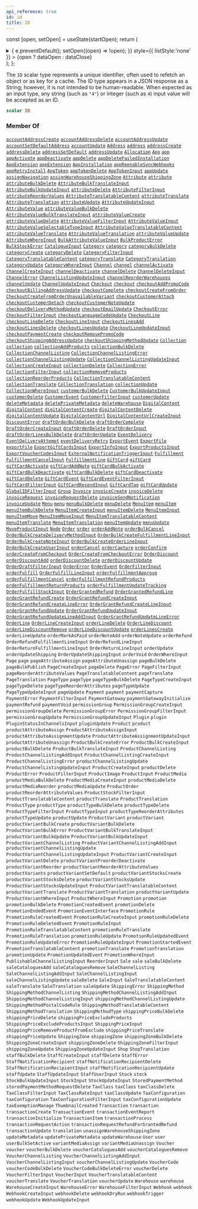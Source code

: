 ```yaml
---
api_reference: true
id: id
title: ID
---
```






const [open, setOpen] = useState(startOpen);
return (
<details {...(open ? { open: true } : {})} className="details" style={{ border:'none', boxShadow:'none', background:'var(--ifm-background-color)' }}>
<summary
onClick={(e) => {
e.preventDefault();
setOpen((open) => !open);
}}
style={{ listStyle:'none' }} >
{open ? dataOpen : dataClose}
</summary>
{open && children}
</details>
);
};

The `ID` scalar type represents a unique identifier, often used to refetch an object or as key for a cache. The ID type appears in a JSON response as a String; however, it is not intended to be human-readable. When expected as an input type, any string (such as `"4"`) or integer (such as `4`) input value will be accepted as an ID.

```graphql
scalar ID
```

### Member Of

[`accountAddressCreate`](../../../api-reference/users/mutations/account-address-create.mdx) <Badge class="badge badge--secondary" text="mutation"/><Bullet />[`accountAddressDelete`](../../../api-reference/users/mutations/account-address-delete.mdx) <Badge class="badge badge--secondary" text="mutation"/><Bullet />[`accountAddressUpdate`](../../../api-reference/users/mutations/account-address-update.mdx) <Badge class="badge badge--secondary" text="mutation"/><Bullet />[`accountSetDefaultAddress`](../../../api-reference/users/mutations/account-set-default-address.mdx) <Badge class="badge badge--secondary" text="mutation"/><Bullet />[`accountUpdate`](../../../api-reference/users/mutations/account-update.mdx) <Badge class="badge badge--secondary" text="mutation"/><Bullet />[`Address`](../../../api-reference/users/objects/address.mdx) <Badge class="badge badge--secondary" text="object"/><Bullet />[`address`](../../../api-reference/users/queries/address.mdx) <Badge class="badge badge--secondary" text="query"/><Bullet />[`addressCreate`](../../../api-reference/users/mutations/address-create.mdx) <Badge class="badge badge--secondary" text="mutation"/><Bullet />[`addressDelete`](../../../api-reference/users/mutations/address-delete.mdx) <Badge class="badge badge--secondary" text="mutation"/><Bullet />[`addressSetDefault`](../../../api-reference/users/mutations/address-set-default.mdx) <Badge class="badge badge--secondary" text="mutation"/><Bullet />[`addressUpdate`](../../../api-reference/users/mutations/address-update.mdx) <Badge class="badge badge--secondary" text="mutation"/><Bullet />[`Allocation`](../../../api-reference/products/objects/allocation.mdx) <Badge class="badge badge--secondary" text="object"/><Bullet />[`App`](../../../api-reference/apps/objects/app.mdx) <Badge class="badge badge--secondary" text="object"/><Bullet />[`app`](../../../api-reference/apps/queries/app.mdx) <Badge class="badge badge--secondary" text="query"/><Bullet />[`appActivate`](../../../api-reference/apps/mutations/app-activate.mdx) <Badge class="badge badge--secondary" text="mutation"/><Bullet />[`appDeactivate`](../../../api-reference/apps/mutations/app-deactivate.mdx) <Badge class="badge badge--secondary" text="mutation"/><Bullet />[`appDelete`](../../../api-reference/apps/mutations/app-delete.mdx) <Badge class="badge badge--secondary" text="mutation"/><Bullet />[`appDeleteFailedInstallation`](../../../api-reference/apps/mutations/app-delete-failed-installation.mdx) <Badge class="badge badge--secondary" text="mutation"/><Bullet />[`AppExtension`](../../../api-reference/apps/objects/app-extension.mdx) <Badge class="badge badge--secondary" text="object"/><Bullet />[`appExtension`](../../../api-reference/apps/queries/app-extension.mdx) <Badge class="badge badge--secondary" text="query"/><Bullet />[`AppInstallation`](../../../api-reference/apps/objects/app-installation.mdx) <Badge class="badge badge--secondary" text="object"/><Bullet />[`appReenableSyncWebhooks`](../../../api-reference/apps/mutations/app-reenable-sync-webhooks.mdx) <Badge class="badge badge--secondary" text="mutation"/><Bullet />[`appRetryInstall`](../../../api-reference/apps/mutations/app-retry-install.mdx) <Badge class="badge badge--secondary" text="mutation"/><Bullet />[`AppToken`](../../../api-reference/apps/objects/app-token.mdx) <Badge class="badge badge--secondary" text="object"/><Bullet />[`appTokenDelete`](../../../api-reference/apps/mutations/app-token-delete.mdx) <Badge class="badge badge--secondary" text="mutation"/><Bullet />[`AppTokenInput`](../../../api-reference/apps/inputs/app-token-input.mdx) <Badge class="badge badge--secondary" text="input"/><Bullet />[`appUpdate`](../../../api-reference/apps/mutations/app-update.mdx) <Badge class="badge badge--secondary" text="mutation"/><Bullet />[`assignNavigation`](../../../api-reference/menu/mutations/assign-navigation.mdx) <Badge class="badge badge--secondary" text="mutation"/><Bullet />[`assignWarehouseShippingZone`](../../../api-reference/products/mutations/assign-warehouse-shipping-zone.mdx) <Badge class="badge badge--secondary" text="mutation"/><Bullet />[`Attribute`](../../../api-reference/attributes/objects/attribute.mdx) <Badge class="badge badge--secondary" text="object"/><Bullet />[`attribute`](../../../api-reference/attributes/queries/attribute.mdx) <Badge class="badge badge--secondary" text="query"/><Bullet />[`attributeBulkDelete`](../../../api-reference/attributes/mutations/attribute-bulk-delete.mdx) <Badge class="badge badge--secondary" text="mutation"/><Bullet />[`AttributeBulkTranslateInput`](../../../api-reference/attributes/inputs/attribute-bulk-translate-input.mdx) <Badge class="badge badge--secondary" text="input"/><Bullet />[`AttributeBulkUpdateInput`](../../../api-reference/attributes/inputs/attribute-bulk-update-input.mdx) <Badge class="badge badge--secondary" text="input"/><Bullet />[`attributeDelete`](../../../api-reference/attributes/mutations/attribute-delete.mdx) <Badge class="badge badge--secondary" text="mutation"/><Bullet />[`AttributeFilterInput`](../../../api-reference/attributes/inputs/attribute-filter-input.mdx) <Badge class="badge badge--secondary" text="input"/><Bullet />[`attributeReorderValues`](../../../api-reference/attributes/mutations/attribute-reorder-values.mdx) <Badge class="badge badge--secondary" text="mutation"/><Bullet />[`AttributeTranslatableContent`](../../../api-reference/attributes/objects/attribute-translatable-content.mdx) <Badge class="badge badge--secondary" text="object"/><Bullet />[`attributeTranslate`](../../../api-reference/attributes/mutations/attribute-translate.mdx) <Badge class="badge badge--secondary" text="mutation"/><Bullet />[`AttributeTranslation`](../../../api-reference/attributes/objects/attribute-translation.mdx) <Badge class="badge badge--secondary" text="object"/><Bullet />[`attributeUpdate`](../../../api-reference/attributes/mutations/attribute-update.mdx) <Badge class="badge badge--secondary" text="mutation"/><Bullet />[`AttributeUpdateInput`](../../../api-reference/attributes/inputs/attribute-update-input.mdx) <Badge class="badge badge--secondary" text="input"/><Bullet />[`AttributeValue`](../../../api-reference/attributes/objects/attribute-value.mdx) <Badge class="badge badge--secondary" text="object"/><Bullet />[`attributeValueBulkDelete`](../../../api-reference/attributes/mutations/attribute-value-bulk-delete.mdx) <Badge class="badge badge--secondary" text="mutation"/><Bullet />[`AttributeValueBulkTranslateInput`](../../../api-reference/attributes/inputs/attribute-value-bulk-translate-input.mdx) <Badge class="badge badge--secondary" text="input"/><Bullet />[`attributeValueCreate`](../../../api-reference/attributes/mutations/attribute-value-create.mdx) <Badge class="badge badge--secondary" text="mutation"/><Bullet />[`attributeValueDelete`](../../../api-reference/attributes/mutations/attribute-value-delete.mdx) <Badge class="badge badge--secondary" text="mutation"/><Bullet />[`AttributeValueFilterInput`](../../../api-reference/attributes/inputs/attribute-value-filter-input.mdx) <Badge class="badge badge--secondary" text="input"/><Bullet />[`AttributeValueInput`](../../../api-reference/attributes/inputs/attribute-value-input.mdx) <Badge class="badge badge--secondary" text="input"/><Bullet />[`AttributeValueSelectableTypeInput`](../../../api-reference/attributes/inputs/attribute-value-selectable-type-input.mdx) <Badge class="badge badge--secondary" text="input"/><Bullet />[`AttributeValueTranslatableContent`](../../../api-reference/attributes/objects/attribute-value-translatable-content.mdx) <Badge class="badge badge--secondary" text="object"/><Bullet />[`attributeValueTranslate`](../../../api-reference/attributes/mutations/attribute-value-translate.mdx) <Badge class="badge badge--secondary" text="mutation"/><Bullet />[`AttributeValueTranslation`](../../../api-reference/attributes/objects/attribute-value-translation.mdx) <Badge class="badge badge--secondary" text="object"/><Bullet />[`attributeValueUpdate`](../../../api-reference/attributes/mutations/attribute-value-update.mdx) <Badge class="badge badge--secondary" text="mutation"/><Bullet />[`AttributeWhereInput`](../../../api-reference/attributes/inputs/attribute-where-input.mdx) <Badge class="badge badge--secondary" text="input"/><Bullet />[`BulkAttributeValueInput`](../../../api-reference/products/inputs/bulk-attribute-value-input.mdx) <Badge class="badge badge--secondary" text="input"/><Bullet />[`BulkProductError`](../../../api-reference/products/objects/bulk-product-error.mdx) <Badge class="badge badge--secondary" text="object"/><Bullet />[`BulkStockError`](../../../api-reference/products/objects/bulk-stock-error.mdx) <Badge class="badge badge--secondary" text="object"/><Bullet />[`CatalogueInput`](../../../api-reference/discounts/inputs/catalogue-input.mdx) <Badge class="badge badge--secondary" text="input"/><Bullet />[`Category`](../../../api-reference/products/objects/category.mdx) <Badge class="badge badge--secondary" text="object"/><Bullet />[`category`](../../../api-reference/products/queries/category.mdx) <Badge class="badge badge--secondary" text="query"/><Bullet />[`categoryBulkDelete`](../../../api-reference/products/mutations/category-bulk-delete.mdx) <Badge class="badge badge--secondary" text="mutation"/><Bullet />[`categoryCreate`](../../../api-reference/products/mutations/category-create.mdx) <Badge class="badge badge--secondary" text="mutation"/><Bullet />[`categoryDelete`](../../../api-reference/products/mutations/category-delete.mdx) <Badge class="badge badge--secondary" text="mutation"/><Bullet />[`CategoryFilterInput`](../../../api-reference/products/inputs/category-filter-input.mdx) <Badge class="badge badge--secondary" text="input"/><Bullet />[`CategoryTranslatableContent`](../../../api-reference/products/objects/category-translatable-content.mdx) <Badge class="badge badge--secondary" text="object"/><Bullet />[`categoryTranslate`](../../../api-reference/products/mutations/category-translate.mdx) <Badge class="badge badge--secondary" text="mutation"/><Bullet />[`CategoryTranslation`](../../../api-reference/products/objects/category-translation.mdx) <Badge class="badge badge--secondary" text="object"/><Bullet />[`categoryUpdate`](../../../api-reference/products/mutations/category-update.mdx) <Badge class="badge badge--secondary" text="mutation"/><Bullet />[`CategoryWhereInput`](../../../api-reference/products/inputs/category-where-input.mdx) <Badge class="badge badge--secondary" text="input"/><Bullet />[`Channel`](../../../api-reference/channels/objects/channel.mdx) <Badge class="badge badge--secondary" text="object"/><Bullet />[`channel`](../../../api-reference/channels/queries/channel.mdx) <Badge class="badge badge--secondary" text="query"/><Bullet />[`channelActivate`](../../../api-reference/channels/mutations/channel-activate.mdx) <Badge class="badge badge--secondary" text="mutation"/><Bullet />[`ChannelCreateInput`](../../../api-reference/channels/inputs/channel-create-input.mdx) <Badge class="badge badge--secondary" text="input"/><Bullet />[`channelDeactivate`](../../../api-reference/channels/mutations/channel-deactivate.mdx) <Badge class="badge badge--secondary" text="mutation"/><Bullet />[`channelDelete`](../../../api-reference/channels/mutations/channel-delete.mdx) <Badge class="badge badge--secondary" text="mutation"/><Bullet />[`ChannelDeleteInput`](../../../api-reference/channels/inputs/channel-delete-input.mdx) <Badge class="badge badge--secondary" text="input"/><Bullet />[`ChannelError`](../../../api-reference/channels/objects/channel-error.mdx) <Badge class="badge badge--secondary" text="object"/><Bullet />[`ChannelListingUpdateInput`](../../../api-reference/products/inputs/channel-listing-update-input.mdx) <Badge class="badge badge--secondary" text="input"/><Bullet />[`channelReorderWarehouses`](../../../api-reference/channels/mutations/channel-reorder-warehouses.mdx) <Badge class="badge badge--secondary" text="mutation"/><Bullet />[`channelUpdate`](../../../api-reference/channels/mutations/channel-update.mdx) <Badge class="badge badge--secondary" text="mutation"/><Bullet />[`ChannelUpdateInput`](../../../api-reference/channels/inputs/channel-update-input.mdx) <Badge class="badge badge--secondary" text="input"/><Bullet />[`Checkout`](../../../api-reference/checkout/objects/checkout.mdx) <Badge class="badge badge--secondary" text="object"/><Bullet />[`checkout`](../../../api-reference/checkout/queries/checkout.mdx) <Badge class="badge badge--secondary" text="query"/><Bullet />[`checkoutAddPromoCode`](../../../api-reference/checkout/mutations/checkout-add-promo-code.mdx) <Badge class="badge badge--secondary" text="mutation"/><Bullet />[`checkoutBillingAddressUpdate`](../../../api-reference/checkout/mutations/checkout-billing-address-update.mdx) <Badge class="badge badge--secondary" text="mutation"/><Bullet />[`checkoutComplete`](../../../api-reference/checkout/mutations/checkout-complete.mdx) <Badge class="badge badge--secondary" text="mutation"/><Bullet />[`checkoutCreateFromOrder`](../../../api-reference/checkout/mutations/checkout-create-from-order.mdx) <Badge class="badge badge--secondary" text="mutation"/><Bullet />[`CheckoutCreateFromOrderUnavailableVariant`](../../../api-reference/checkout/objects/checkout-create-from-order-unavailable-variant.mdx) <Badge class="badge badge--secondary" text="object"/><Bullet />[`checkoutCustomerAttach`](../../../api-reference/checkout/mutations/checkout-customer-attach.mdx) <Badge class="badge badge--secondary" text="mutation"/><Bullet />[`checkoutCustomerDetach`](../../../api-reference/checkout/mutations/checkout-customer-detach.mdx) <Badge class="badge badge--secondary" text="mutation"/><Bullet />[`checkoutCustomerNoteUpdate`](../../../api-reference/checkout/mutations/checkout-customer-note-update.mdx) <Badge class="badge badge--secondary" text="mutation"/><Bullet />[`checkoutDeliveryMethodUpdate`](../../../api-reference/checkout/mutations/checkout-delivery-method-update.mdx) <Badge class="badge badge--secondary" text="mutation"/><Bullet />[`checkoutEmailUpdate`](../../../api-reference/checkout/mutations/checkout-email-update.mdx) <Badge class="badge badge--secondary" text="mutation"/><Bullet />[`CheckoutError`](../../../api-reference/checkout/objects/checkout-error.mdx) <Badge class="badge badge--secondary" text="object"/><Bullet />[`CheckoutFilterInput`](../../../api-reference/checkout/inputs/checkout-filter-input.mdx) <Badge class="badge badge--secondary" text="input"/><Bullet />[`checkoutLanguageCodeUpdate`](../../../api-reference/checkout/mutations/checkout-language-code-update.mdx) <Badge class="badge badge--secondary" text="mutation"/><Bullet />[`CheckoutLine`](../../../api-reference/checkout/objects/checkout-line.mdx) <Badge class="badge badge--secondary" text="object"/><Bullet />[`checkoutLineDelete`](../../../api-reference/checkout/mutations/checkout-line-delete.mdx) <Badge class="badge badge--secondary" text="mutation"/><Bullet />[`CheckoutLineInput`](../../../api-reference/checkout/inputs/checkout-line-input.mdx) <Badge class="badge badge--secondary" text="input"/><Bullet />[`checkoutLinesAdd`](../../../api-reference/checkout/mutations/checkout-lines-add.mdx) <Badge class="badge badge--secondary" text="mutation"/><Bullet />[`checkoutLinesDelete`](../../../api-reference/checkout/mutations/checkout-lines-delete.mdx) <Badge class="badge badge--secondary" text="mutation"/><Bullet />[`checkoutLinesUpdate`](../../../api-reference/checkout/mutations/checkout-lines-update.mdx) <Badge class="badge badge--secondary" text="mutation"/><Bullet />[`CheckoutLineUpdateInput`](../../../api-reference/checkout/inputs/checkout-line-update-input.mdx) <Badge class="badge badge--secondary" text="input"/><Bullet />[`checkoutPaymentCreate`](../../../api-reference/checkout/mutations/checkout-payment-create.mdx) <Badge class="badge badge--secondary" text="mutation"/><Bullet />[`checkoutRemovePromoCode`](../../../api-reference/checkout/mutations/checkout-remove-promo-code.mdx) <Badge class="badge badge--secondary" text="mutation"/><Bullet />[`checkoutShippingAddressUpdate`](../../../api-reference/checkout/mutations/checkout-shipping-address-update.mdx) <Badge class="badge badge--secondary" text="mutation"/><Bullet />[`checkoutShippingMethodUpdate`](../../../api-reference/checkout/mutations/checkout-shipping-method-update.mdx) <Badge class="badge badge--secondary" text="mutation"/><Bullet />[`Collection`](../../../api-reference/products/objects/collection.mdx) <Badge class="badge badge--secondary" text="object"/><Bullet />[`collection`](../../../api-reference/products/queries/collection.mdx) <Badge class="badge badge--secondary" text="query"/><Bullet />[`collectionAddProducts`](../../../api-reference/products/mutations/collection-add-products.mdx) <Badge class="badge badge--secondary" text="mutation"/><Bullet />[`collectionBulkDelete`](../../../api-reference/products/mutations/collection-bulk-delete.mdx) <Badge class="badge badge--secondary" text="mutation"/><Bullet />[`CollectionChannelListing`](../../../api-reference/products/objects/collection-channel-listing.mdx) <Badge class="badge badge--secondary" text="object"/><Bullet />[`CollectionChannelListingError`](../../../api-reference/products/objects/collection-channel-listing-error.mdx) <Badge class="badge badge--secondary" text="object"/><Bullet />[`collectionChannelListingUpdate`](../../../api-reference/products/mutations/collection-channel-listing-update.mdx) <Badge class="badge badge--secondary" text="mutation"/><Bullet />[`CollectionChannelListingUpdateInput`](../../../api-reference/products/inputs/collection-channel-listing-update-input.mdx) <Badge class="badge badge--secondary" text="input"/><Bullet />[`CollectionCreateInput`](../../../api-reference/products/inputs/collection-create-input.mdx) <Badge class="badge badge--secondary" text="input"/><Bullet />[`collectionDelete`](../../../api-reference/products/mutations/collection-delete.mdx) <Badge class="badge badge--secondary" text="mutation"/><Bullet />[`CollectionError`](../../../api-reference/products/objects/collection-error.mdx) <Badge class="badge badge--secondary" text="object"/><Bullet />[`CollectionFilterInput`](../../../api-reference/products/inputs/collection-filter-input.mdx) <Badge class="badge badge--secondary" text="input"/><Bullet />[`collectionRemoveProducts`](../../../api-reference/products/mutations/collection-remove-products.mdx) <Badge class="badge badge--secondary" text="mutation"/><Bullet />[`collectionReorderProducts`](../../../api-reference/products/mutations/collection-reorder-products.mdx) <Badge class="badge badge--secondary" text="mutation"/><Bullet />[`CollectionTranslatableContent`](../../../api-reference/products/objects/collection-translatable-content.mdx) <Badge class="badge badge--secondary" text="object"/><Bullet />[`collectionTranslate`](../../../api-reference/products/mutations/collection-translate.mdx) <Badge class="badge badge--secondary" text="mutation"/><Bullet />[`CollectionTranslation`](../../../api-reference/products/objects/collection-translation.mdx) <Badge class="badge badge--secondary" text="object"/><Bullet />[`collectionUpdate`](../../../api-reference/products/mutations/collection-update.mdx) <Badge class="badge badge--secondary" text="mutation"/><Bullet />[`CollectionWhereInput`](../../../api-reference/products/inputs/collection-where-input.mdx) <Badge class="badge badge--secondary" text="input"/><Bullet />[`customerBulkDelete`](../../../api-reference/users/mutations/customer-bulk-delete.mdx) <Badge class="badge badge--secondary" text="mutation"/><Bullet />[`CustomerBulkUpdateInput`](../../../api-reference/users/inputs/customer-bulk-update-input.mdx) <Badge class="badge badge--secondary" text="input"/><Bullet />[`customerDelete`](../../../api-reference/users/mutations/customer-delete.mdx) <Badge class="badge badge--secondary" text="mutation"/><Bullet />[`CustomerEvent`](../../../api-reference/users/objects/customer-event.mdx) <Badge class="badge badge--secondary" text="object"/><Bullet />[`CustomerFilterInput`](../../../api-reference/users/inputs/customer-filter-input.mdx) <Badge class="badge badge--secondary" text="input"/><Bullet />[`customerUpdate`](../../../api-reference/users/mutations/customer-update.mdx) <Badge class="badge badge--secondary" text="mutation"/><Bullet />[`deleteMetadata`](../../../api-reference/miscellaneous/mutations/delete-metadata.mdx) <Badge class="badge badge--secondary" text="mutation"/><Bullet />[`deletePrivateMetadata`](../../../api-reference/miscellaneous/mutations/delete-private-metadata.mdx) <Badge class="badge badge--secondary" text="mutation"/><Bullet />[`deleteWarehouse`](../../../api-reference/products/mutations/delete-warehouse.mdx) <Badge class="badge badge--secondary" text="mutation"/><Bullet />[`DigitalContent`](../../../api-reference/products/objects/digital-content.mdx) <Badge class="badge badge--secondary" text="object"/><Bullet />[`digitalContent`](../../../api-reference/products/queries/digital-content.mdx) <Badge class="badge badge--secondary" text="query"/><Bullet />[`digitalContentCreate`](../../../api-reference/products/mutations/digital-content-create.mdx) <Badge class="badge badge--secondary" text="mutation"/><Bullet />[`digitalContentDelete`](../../../api-reference/products/mutations/digital-content-delete.mdx) <Badge class="badge badge--secondary" text="mutation"/><Bullet />[`digitalContentUpdate`](../../../api-reference/products/mutations/digital-content-update.mdx) <Badge class="badge badge--secondary" text="mutation"/><Bullet />[`DigitalContentUrl`](../../../api-reference/products/objects/digital-content-url.mdx) <Badge class="badge badge--secondary" text="object"/><Bullet />[`DigitalContentUrlCreateInput`](../../../api-reference/products/inputs/digital-content-url-create-input.mdx) <Badge class="badge badge--secondary" text="input"/><Bullet />[`DiscountError`](../../../api-reference/discounts/objects/discount-error.mdx) <Badge class="badge badge--secondary" text="object"/><Bullet />[`draftOrderBulkDelete`](../../../api-reference/orders/mutations/draft-order-bulk-delete.mdx) <Badge class="badge badge--secondary" text="mutation"/><Bullet />[`draftOrderComplete`](../../../api-reference/orders/mutations/draft-order-complete.mdx) <Badge class="badge badge--secondary" text="mutation"/><Bullet />[`DraftOrderCreateInput`](../../../api-reference/orders/inputs/draft-order-create-input.mdx) <Badge class="badge badge--secondary" text="input"/><Bullet />[`draftOrderDelete`](../../../api-reference/orders/mutations/draft-order-delete.mdx) <Badge class="badge badge--secondary" text="mutation"/><Bullet />[`DraftOrderInput`](../../../api-reference/orders/inputs/draft-order-input.mdx) <Badge class="badge badge--secondary" text="input"/><Bullet />[`draftOrderLinesBulkDelete`](../../../api-reference/orders/mutations/draft-order-lines-bulk-delete.mdx) <Badge class="badge badge--secondary" text="mutation"/><Bullet />[`draftOrderUpdate`](../../../api-reference/orders/mutations/draft-order-update.mdx) <Badge class="badge badge--secondary" text="mutation"/><Bullet />[`EventDelivery`](../../../api-reference/miscellaneous/objects/event-delivery.mdx) <Badge class="badge badge--secondary" text="object"/><Bullet />[`EventDeliveryAttempt`](../../../api-reference/webhooks/objects/event-delivery-attempt.mdx) <Badge class="badge badge--secondary" text="object"/><Bullet />[`eventDeliveryRetry`](../../../api-reference/webhooks/mutations/event-delivery-retry.mdx) <Badge class="badge badge--secondary" text="mutation"/><Bullet />[`ExportEvent`](../../../api-reference/miscellaneous/objects/export-event.mdx) <Badge class="badge badge--secondary" text="object"/><Bullet />[`ExportFile`](../../../api-reference/miscellaneous/objects/export-file.mdx) <Badge class="badge badge--secondary" text="object"/><Bullet />[`exportFile`](../../../api-reference/miscellaneous/queries/export-file.mdx) <Badge class="badge badge--secondary" text="query"/><Bullet />[`ExportGiftCardsInput`](../../../api-reference/gift-cards/inputs/export-gift-cards-input.mdx) <Badge class="badge badge--secondary" text="input"/><Bullet />[`ExportInfoInput`](../../../api-reference/products/inputs/export-info-input.mdx) <Badge class="badge badge--secondary" text="input"/><Bullet />[`ExportProductsInput`](../../../api-reference/products/inputs/export-products-input.mdx) <Badge class="badge badge--secondary" text="input"/><Bullet />[`ExportVoucherCodesInput`](../../../api-reference/discounts/inputs/export-voucher-codes-input.mdx) <Badge class="badge badge--secondary" text="input"/><Bullet />[`ExternalNotificationTriggerInput`](../../../api-reference/miscellaneous/inputs/external-notification-trigger-input.mdx) <Badge class="badge badge--secondary" text="input"/><Bullet />[`Fulfillment`](../../../api-reference/orders/objects/fulfillment.mdx) <Badge class="badge badge--secondary" text="object"/><Bullet />[`FulfillmentCancelInput`](../../../api-reference/orders/inputs/fulfillment-cancel-input.mdx) <Badge class="badge badge--secondary" text="input"/><Bullet />[`FulfillmentLine`](../../../api-reference/orders/objects/fulfillment-line.mdx) <Badge class="badge badge--secondary" text="object"/><Bullet />[`GiftCard`](../../../api-reference/gift-cards/objects/gift-card.mdx) <Badge class="badge badge--secondary" text="object"/><Bullet />[`giftCard`](../../../api-reference/gift-cards/queries/gift-card.mdx) <Badge class="badge badge--secondary" text="query"/><Bullet />[`giftCardActivate`](../../../api-reference/gift-cards/mutations/gift-card-activate.mdx) <Badge class="badge badge--secondary" text="mutation"/><Bullet />[`giftCardAddNote`](../../../api-reference/gift-cards/mutations/gift-card-add-note.mdx) <Badge class="badge badge--secondary" text="mutation"/><Bullet />[`giftCardBulkActivate`](../../../api-reference/gift-cards/mutations/gift-card-bulk-activate.mdx) <Badge class="badge badge--secondary" text="mutation"/><Bullet />[`giftCardBulkDeactivate`](../../../api-reference/gift-cards/mutations/gift-card-bulk-deactivate.mdx) <Badge class="badge badge--secondary" text="mutation"/><Bullet />[`giftCardBulkDelete`](../../../api-reference/gift-cards/mutations/gift-card-bulk-delete.mdx) <Badge class="badge badge--secondary" text="mutation"/><Bullet />[`giftCardDeactivate`](../../../api-reference/gift-cards/mutations/gift-card-deactivate.mdx) <Badge class="badge badge--secondary" text="mutation"/><Bullet />[`giftCardDelete`](../../../api-reference/gift-cards/mutations/gift-card-delete.mdx) <Badge class="badge badge--secondary" text="mutation"/><Bullet />[`GiftCardEvent`](../../../api-reference/gift-cards/objects/gift-card-event.mdx) <Badge class="badge badge--secondary" text="object"/><Bullet />[`GiftCardEventFilterInput`](../../../api-reference/gift-cards/inputs/gift-card-event-filter-input.mdx) <Badge class="badge badge--secondary" text="input"/><Bullet />[`GiftCardFilterInput`](../../../api-reference/gift-cards/inputs/gift-card-filter-input.mdx) <Badge class="badge badge--secondary" text="input"/><Bullet />[`GiftCardResendInput`](../../../api-reference/gift-cards/inputs/gift-card-resend-input.mdx) <Badge class="badge badge--secondary" text="input"/><Bullet />[`GiftCardTag`](../../../api-reference/gift-cards/objects/gift-card-tag.mdx) <Badge class="badge badge--secondary" text="object"/><Bullet />[`giftCardUpdate`](../../../api-reference/gift-cards/mutations/gift-card-update.mdx) <Badge class="badge badge--secondary" text="mutation"/><Bullet />[`GlobalIDFilterInput`](../../../api-reference/miscellaneous/inputs/global-idfilter-input.mdx) <Badge class="badge badge--secondary" text="input"/><Bullet />[`Group`](../../../api-reference/users/objects/group.mdx) <Badge class="badge badge--secondary" text="object"/><Bullet />[`Invoice`](../../../api-reference/orders/objects/invoice.mdx) <Badge class="badge badge--secondary" text="object"/><Bullet />[`invoiceCreate`](../../../api-reference/orders/mutations/invoice-create.mdx) <Badge class="badge badge--secondary" text="mutation"/><Bullet />[`invoiceDelete`](../../../api-reference/orders/mutations/invoice-delete.mdx) <Badge class="badge badge--secondary" text="mutation"/><Bullet />[`invoiceRequest`](../../../api-reference/orders/mutations/invoice-request.mdx) <Badge class="badge badge--secondary" text="mutation"/><Bullet />[`invoiceRequestDelete`](../../../api-reference/orders/mutations/invoice-request-delete.mdx) <Badge class="badge badge--secondary" text="mutation"/><Bullet />[`invoiceSendNotification`](../../../api-reference/orders/mutations/invoice-send-notification.mdx) <Badge class="badge badge--secondary" text="mutation"/><Bullet />[`invoiceUpdate`](../../../api-reference/orders/mutations/invoice-update.mdx) <Badge class="badge badge--secondary" text="mutation"/><Bullet />[`Menu`](../../../api-reference/menu/objects/menu.mdx) <Badge class="badge badge--secondary" text="object"/><Bullet />[`menu`](../../../api-reference/menu/queries/menu.mdx) <Badge class="badge badge--secondary" text="query"/><Bullet />[`menuBulkDelete`](../../../api-reference/menu/mutations/menu-bulk-delete.mdx) <Badge class="badge badge--secondary" text="mutation"/><Bullet />[`menuDelete`](../../../api-reference/menu/mutations/menu-delete.mdx) <Badge class="badge badge--secondary" text="mutation"/><Bullet />[`MenuItem`](../../../api-reference/menu/objects/menu-item.mdx) <Badge class="badge badge--secondary" text="object"/><Bullet />[`menuItem`](../../../api-reference/menu/queries/menu-item.mdx) <Badge class="badge badge--secondary" text="query"/><Bullet />[`menuItemBulkDelete`](../../../api-reference/menu/mutations/menu-item-bulk-delete.mdx) <Badge class="badge badge--secondary" text="mutation"/><Bullet />[`MenuItemCreateInput`](../../../api-reference/miscellaneous/inputs/menu-item-create-input.mdx) <Badge class="badge badge--secondary" text="input"/><Bullet />[`menuItemDelete`](../../../api-reference/menu/mutations/menu-item-delete.mdx) <Badge class="badge badge--secondary" text="mutation"/><Bullet />[`MenuItemInput`](../../../api-reference/miscellaneous/inputs/menu-item-input.mdx) <Badge class="badge badge--secondary" text="input"/><Bullet />[`menuItemMove`](../../../api-reference/menu/mutations/menu-item-move.mdx) <Badge class="badge badge--secondary" text="mutation"/><Bullet />[`MenuItemMoveInput`](../../../api-reference/miscellaneous/inputs/menu-item-move-input.mdx) <Badge class="badge badge--secondary" text="input"/><Bullet />[`MenuItemTranslatableContent`](../../../api-reference/menu/objects/menu-item-translatable-content.mdx) <Badge class="badge badge--secondary" text="object"/><Bullet />[`menuItemTranslate`](../../../api-reference/menu/mutations/menu-item-translate.mdx) <Badge class="badge badge--secondary" text="mutation"/><Bullet />[`MenuItemTranslation`](../../../api-reference/menu/objects/menu-item-translation.mdx) <Badge class="badge badge--secondary" text="object"/><Bullet />[`menuItemUpdate`](../../../api-reference/menu/mutations/menu-item-update.mdx) <Badge class="badge badge--secondary" text="mutation"/><Bullet />[`menuUpdate`](../../../api-reference/menu/mutations/menu-update.mdx) <Badge class="badge badge--secondary" text="mutation"/><Bullet />[`MoveProductInput`](../../../api-reference/products/inputs/move-product-input.mdx) <Badge class="badge badge--secondary" text="input"/><Bullet />[`Node`](../../../api-reference/miscellaneous/interfaces/node.mdx) <Badge class="badge badge--secondary" text="interface"/><Bullet />[`Order`](../../../api-reference/orders/objects/order.mdx) <Badge class="badge badge--secondary" text="object"/><Bullet />[`order`](../../../api-reference/orders/queries/order.mdx) <Badge class="badge badge--secondary" text="query"/><Bullet />[`orderAddNote`](../../../api-reference/orders/mutations/order-add-note.mdx) <Badge class="badge badge--secondary" text="mutation"/><Bullet />[`orderBulkCancel`](../../../api-reference/orders/mutations/order-bulk-cancel.mdx) <Badge class="badge badge--secondary" text="mutation"/><Bullet />[`OrderBulkCreateDeliveryMethodInput`](../../../api-reference/orders/inputs/order-bulk-create-delivery-method-input.mdx) <Badge class="badge badge--secondary" text="input"/><Bullet />[`OrderBulkCreateFulfillmentLineInput`](../../../api-reference/orders/inputs/order-bulk-create-fulfillment-line-input.mdx) <Badge class="badge badge--secondary" text="input"/><Bullet />[`OrderBulkCreateNoteInput`](../../../api-reference/orders/inputs/order-bulk-create-note-input.mdx) <Badge class="badge badge--secondary" text="input"/><Bullet />[`OrderBulkCreateOrderLineInput`](../../../api-reference/orders/inputs/order-bulk-create-order-line-input.mdx) <Badge class="badge badge--secondary" text="input"/><Bullet />[`OrderBulkCreateUserInput`](../../../api-reference/orders/inputs/order-bulk-create-user-input.mdx) <Badge class="badge badge--secondary" text="input"/><Bullet />[`orderCancel`](../../../api-reference/orders/mutations/order-cancel.mdx) <Badge class="badge badge--secondary" text="mutation"/><Bullet />[`orderCapture`](../../../api-reference/orders/mutations/order-capture.mdx) <Badge class="badge badge--secondary" text="mutation"/><Bullet />[`orderConfirm`](../../../api-reference/orders/mutations/order-confirm.mdx) <Badge class="badge badge--secondary" text="mutation"/><Bullet />[`orderCreateFromCheckout`](../../../api-reference/orders/mutations/order-create-from-checkout.mdx) <Badge class="badge badge--secondary" text="mutation"/><Bullet />[`OrderCreateFromCheckoutError`](../../../api-reference/orders/objects/order-create-from-checkout-error.mdx) <Badge class="badge badge--secondary" text="object"/><Bullet />[`OrderDiscount`](../../../api-reference/discounts/objects/order-discount.mdx) <Badge class="badge badge--secondary" text="object"/><Bullet />[`orderDiscountAdd`](../../../api-reference/orders/mutations/order-discount-add.mdx) <Badge class="badge badge--secondary" text="mutation"/><Bullet />[`orderDiscountDelete`](../../../api-reference/orders/mutations/order-discount-delete.mdx) <Badge class="badge badge--secondary" text="mutation"/><Bullet />[`orderDiscountUpdate`](../../../api-reference/orders/mutations/order-discount-update.mdx) <Badge class="badge badge--secondary" text="mutation"/><Bullet />[`OrderDraftFilterInput`](../../../api-reference/orders/inputs/order-draft-filter-input.mdx) <Badge class="badge badge--secondary" text="input"/><Bullet />[`OrderError`](../../../api-reference/orders/objects/order-error.mdx) <Badge class="badge badge--secondary" text="object"/><Bullet />[`OrderEvent`](../../../api-reference/orders/objects/order-event.mdx) <Badge class="badge badge--secondary" text="object"/><Bullet />[`OrderFilterInput`](../../../api-reference/orders/inputs/order-filter-input.mdx) <Badge class="badge badge--secondary" text="input"/><Bullet />[`orderFulfill`](../../../api-reference/orders/mutations/order-fulfill.mdx) <Badge class="badge badge--secondary" text="mutation"/><Bullet />[`OrderFulfillLineInput`](../../../api-reference/orders/inputs/order-fulfill-line-input.mdx) <Badge class="badge badge--secondary" text="input"/><Bullet />[`orderFulfillmentApprove`](../../../api-reference/orders/mutations/order-fulfillment-approve.mdx) <Badge class="badge badge--secondary" text="mutation"/><Bullet />[`orderFulfillmentCancel`](../../../api-reference/orders/mutations/order-fulfillment-cancel.mdx) <Badge class="badge badge--secondary" text="mutation"/><Bullet />[`orderFulfillmentRefundProducts`](../../../api-reference/orders/mutations/order-fulfillment-refund-products.mdx) <Badge class="badge badge--secondary" text="mutation"/><Bullet />[`orderFulfillmentReturnProducts`](../../../api-reference/orders/mutations/order-fulfillment-return-products.mdx) <Badge class="badge badge--secondary" text="mutation"/><Bullet />[`orderFulfillmentUpdateTracking`](../../../api-reference/orders/mutations/order-fulfillment-update-tracking.mdx) <Badge class="badge badge--secondary" text="mutation"/><Bullet />[`OrderFulfillStockInput`](../../../api-reference/orders/inputs/order-fulfill-stock-input.mdx) <Badge class="badge badge--secondary" text="input"/><Bullet />[`OrderGrantedRefund`](../../../api-reference/orders/objects/order-granted-refund.mdx) <Badge class="badge badge--secondary" text="object"/><Bullet />[`OrderGrantedRefundLine`](../../../api-reference/miscellaneous/objects/order-granted-refund-line.mdx) <Badge class="badge badge--secondary" text="object"/><Bullet />[`orderGrantRefundCreate`](../../../api-reference/orders/mutations/order-grant-refund-create.mdx) <Badge class="badge badge--secondary" text="mutation"/><Bullet />[`OrderGrantRefundCreateInput`](../../../api-reference/orders/inputs/order-grant-refund-create-input.mdx) <Badge class="badge badge--secondary" text="input"/><Bullet />[`OrderGrantRefundCreateLineError`](../../../api-reference/miscellaneous/objects/order-grant-refund-create-line-error.mdx) <Badge class="badge badge--secondary" text="object"/><Bullet />[`OrderGrantRefundCreateLineInput`](../../../api-reference/orders/inputs/order-grant-refund-create-line-input.mdx) <Badge class="badge badge--secondary" text="input"/><Bullet />[`orderGrantRefundUpdate`](../../../api-reference/orders/mutations/order-grant-refund-update.mdx) <Badge class="badge badge--secondary" text="mutation"/><Bullet />[`OrderGrantRefundUpdateInput`](../../../api-reference/orders/inputs/order-grant-refund-update-input.mdx) <Badge class="badge badge--secondary" text="input"/><Bullet />[`OrderGrantRefundUpdateLineAddInput`](../../../api-reference/orders/inputs/order-grant-refund-update-line-add-input.mdx) <Badge class="badge badge--secondary" text="input"/><Bullet />[`OrderGrantRefundUpdateLineError`](../../../api-reference/miscellaneous/objects/order-grant-refund-update-line-error.mdx) <Badge class="badge badge--secondary" text="object"/><Bullet />[`OrderLine`](../../../api-reference/orders/objects/order-line.mdx) <Badge class="badge badge--secondary" text="object"/><Bullet />[`OrderLineCreateInput`](../../../api-reference/orders/inputs/order-line-create-input.mdx) <Badge class="badge badge--secondary" text="input"/><Bullet />[`orderLineDelete`](../../../api-reference/orders/mutations/order-line-delete.mdx) <Badge class="badge badge--secondary" text="mutation"/><Bullet />[`OrderLineDiscount`](../../../api-reference/orders/objects/order-line-discount.mdx) <Badge class="badge badge--secondary" text="object"/><Bullet />[`orderLineDiscountRemove`](../../../api-reference/orders/mutations/order-line-discount-remove.mdx) <Badge class="badge badge--secondary" text="mutation"/><Bullet />[`orderLineDiscountUpdate`](../../../api-reference/orders/mutations/order-line-discount-update.mdx) <Badge class="badge badge--secondary" text="mutation"/><Bullet />[`orderLinesCreate`](../../../api-reference/orders/mutations/order-lines-create.mdx) <Badge class="badge badge--secondary" text="mutation"/><Bullet />[`orderLineUpdate`](../../../api-reference/orders/mutations/order-line-update.mdx) <Badge class="badge badge--secondary" text="mutation"/><Bullet />[`orderMarkAsPaid`](../../../api-reference/orders/mutations/order-mark-as-paid.mdx) <Badge class="badge badge--secondary" text="mutation"/><Bullet />[`orderNoteAdd`](../../../api-reference/orders/mutations/order-note-add.mdx) <Badge class="badge badge--secondary" text="mutation"/><Bullet />[`orderNoteUpdate`](../../../api-reference/orders/mutations/order-note-update.mdx) <Badge class="badge badge--secondary" text="mutation"/><Bullet />[`orderRefund`](../../../api-reference/orders/mutations/order-refund.mdx) <Badge class="badge badge--secondary" text="mutation"/><Bullet />[`OrderRefundFulfillmentLineInput`](../../../api-reference/orders/inputs/order-refund-fulfillment-line-input.mdx) <Badge class="badge badge--secondary" text="input"/><Bullet />[`OrderRefundLineInput`](../../../api-reference/orders/inputs/order-refund-line-input.mdx) <Badge class="badge badge--secondary" text="input"/><Bullet />[`OrderReturnFulfillmentLineInput`](../../../api-reference/orders/inputs/order-return-fulfillment-line-input.mdx) <Badge class="badge badge--secondary" text="input"/><Bullet />[`OrderReturnLineInput`](../../../api-reference/orders/inputs/order-return-line-input.mdx) <Badge class="badge badge--secondary" text="input"/><Bullet />[`orderUpdate`](../../../api-reference/orders/mutations/order-update.mdx) <Badge class="badge badge--secondary" text="mutation"/><Bullet />[`orderUpdateShipping`](../../../api-reference/orders/mutations/order-update-shipping.mdx) <Badge class="badge badge--secondary" text="mutation"/><Bullet />[`OrderUpdateShippingInput`](../../../api-reference/orders/inputs/order-update-shipping-input.mdx) <Badge class="badge badge--secondary" text="input"/><Bullet />[`orderVoid`](../../../api-reference/orders/mutations/order-void.mdx) <Badge class="badge badge--secondary" text="mutation"/><Bullet />[`OrderWhereInput`](../../../api-reference/orders/inputs/order-where-input.mdx) <Badge class="badge badge--secondary" text="input"/><Bullet />[`Page`](../../../api-reference/pages/objects/page.mdx) <Badge class="badge badge--secondary" text="object"/><Bullet />[`page`](../../../api-reference/pages/queries/page.mdx) <Badge class="badge badge--secondary" text="query"/><Bullet />[`pageAttributeAssign`](../../../api-reference/pages/mutations/page-attribute-assign.mdx) <Badge class="badge badge--secondary" text="mutation"/><Bullet />[`pageAttributeUnassign`](../../../api-reference/pages/mutations/page-attribute-unassign.mdx) <Badge class="badge badge--secondary" text="mutation"/><Bullet />[`pageBulkDelete`](../../../api-reference/pages/mutations/page-bulk-delete.mdx) <Badge class="badge badge--secondary" text="mutation"/><Bullet />[`pageBulkPublish`](../../../api-reference/pages/mutations/page-bulk-publish.mdx) <Badge class="badge badge--secondary" text="mutation"/><Bullet />[`PageCreateInput`](../../../api-reference/pages/inputs/page-create-input.mdx) <Badge class="badge badge--secondary" text="input"/><Bullet />[`pageDelete`](../../../api-reference/pages/mutations/page-delete.mdx) <Badge class="badge badge--secondary" text="mutation"/><Bullet />[`PageError`](../../../api-reference/pages/objects/page-error.mdx) <Badge class="badge badge--secondary" text="object"/><Bullet />[`PageFilterInput`](../../../api-reference/pages/inputs/page-filter-input.mdx) <Badge class="badge badge--secondary" text="input"/><Bullet />[`pageReorderAttributeValues`](../../../api-reference/pages/mutations/page-reorder-attribute-values.mdx) <Badge class="badge badge--secondary" text="mutation"/><Bullet />[`PageTranslatableContent`](../../../api-reference/pages/objects/page-translatable-content.mdx) <Badge class="badge badge--secondary" text="object"/><Bullet />[`pageTranslate`](../../../api-reference/pages/mutations/page-translate.mdx) <Badge class="badge badge--secondary" text="mutation"/><Bullet />[`PageTranslation`](../../../api-reference/pages/objects/page-translation.mdx) <Badge class="badge badge--secondary" text="object"/><Bullet />[`PageType`](../../../api-reference/pages/objects/page-type.mdx) <Badge class="badge badge--secondary" text="object"/><Bullet />[`pageType`](../../../api-reference/pages/queries/page-type.mdx) <Badge class="badge badge--secondary" text="query"/><Bullet />[`pageTypeBulkDelete`](../../../api-reference/pages/mutations/page-type-bulk-delete.mdx) <Badge class="badge badge--secondary" text="mutation"/><Bullet />[`PageTypeCreateInput`](../../../api-reference/pages/inputs/page-type-create-input.mdx) <Badge class="badge badge--secondary" text="input"/><Bullet />[`pageTypeDelete`](../../../api-reference/pages/mutations/page-type-delete.mdx) <Badge class="badge badge--secondary" text="mutation"/><Bullet />[`pageTypeReorderAttributes`](../../../api-reference/pages/mutations/page-type-reorder-attributes.mdx) <Badge class="badge badge--secondary" text="mutation"/><Bullet />[`pageTypeUpdate`](../../../api-reference/pages/mutations/page-type-update.mdx) <Badge class="badge badge--secondary" text="mutation"/><Bullet />[`PageTypeUpdateInput`](../../../api-reference/pages/inputs/page-type-update-input.mdx) <Badge class="badge badge--secondary" text="input"/><Bullet />[`pageUpdate`](../../../api-reference/pages/mutations/page-update.mdx) <Badge class="badge badge--secondary" text="mutation"/><Bullet />[`Payment`](../../../api-reference/payments/objects/payment.mdx) <Badge class="badge badge--secondary" text="object"/><Bullet />[`payment`](../../../api-reference/payments/queries/payment.mdx) <Badge class="badge badge--secondary" text="query"/><Bullet />[`paymentCapture`](../../../api-reference/payments/mutations/payment-capture.mdx) <Badge class="badge badge--secondary" text="mutation"/><Bullet />[`PaymentError`](../../../api-reference/payments/objects/payment-error.mdx) <Badge class="badge badge--secondary" text="object"/><Bullet />[`PaymentFilterInput`](../../../api-reference/payments/inputs/payment-filter-input.mdx) <Badge class="badge badge--secondary" text="input"/><Bullet />[`PaymentGateway`](../../../api-reference/payments/objects/payment-gateway.mdx) <Badge class="badge badge--secondary" text="object"/><Bullet />[`paymentGatewayInitialize`](../../../api-reference/payments/mutations/payment-gateway-initialize.mdx) <Badge class="badge badge--secondary" text="mutation"/><Bullet />[`paymentRefund`](../../../api-reference/payments/mutations/payment-refund.mdx) <Badge class="badge badge--secondary" text="mutation"/><Bullet />[`paymentVoid`](../../../api-reference/payments/mutations/payment-void.mdx) <Badge class="badge badge--secondary" text="mutation"/><Bullet />[`permissionGroup`](../../../api-reference/users/queries/permission-group.mdx) <Badge class="badge badge--secondary" text="query"/><Bullet />[`PermissionGroupCreateInput`](../../../api-reference/users/inputs/permission-group-create-input.mdx) <Badge class="badge badge--secondary" text="input"/><Bullet />[`permissionGroupDelete`](../../../api-reference/users/mutations/permission-group-delete.mdx) <Badge class="badge badge--secondary" text="mutation"/><Bullet />[`PermissionGroupError`](../../../api-reference/users/objects/permission-group-error.mdx) <Badge class="badge badge--secondary" text="object"/><Bullet />[`PermissionGroupFilterInput`](../../../api-reference/users/inputs/permission-group-filter-input.mdx) <Badge class="badge badge--secondary" text="input"/><Bullet />[`permissionGroupUpdate`](../../../api-reference/users/mutations/permission-group-update.mdx) <Badge class="badge badge--secondary" text="mutation"/><Bullet />[`PermissionGroupUpdateInput`](../../../api-reference/users/inputs/permission-group-update-input.mdx) <Badge class="badge badge--secondary" text="input"/><Bullet />[`Plugin`](../../../api-reference/miscellaneous/objects/plugin.mdx) <Badge class="badge badge--secondary" text="object"/><Bullet />[`plugin`](../../../api-reference/miscellaneous/queries/plugin.mdx) <Badge class="badge badge--secondary" text="query"/><Bullet />[`PluginStatusInChannelsInput`](../../../api-reference/miscellaneous/inputs/plugin-status-in-channels-input.mdx) <Badge class="badge badge--secondary" text="input"/><Bullet />[`pluginUpdate`](../../../api-reference/miscellaneous/mutations/plugin-update.mdx) <Badge class="badge badge--secondary" text="mutation"/><Bullet />[`Product`](../../../api-reference/products/objects/product.mdx) <Badge class="badge badge--secondary" text="object"/><Bullet />[`product`](../../../api-reference/products/queries/product.mdx) <Badge class="badge badge--secondary" text="query"/><Bullet />[`productAttributeAssign`](../../../api-reference/products/mutations/product-attribute-assign.mdx) <Badge class="badge badge--secondary" text="mutation"/><Bullet />[`ProductAttributeAssignInput`](../../../api-reference/products/inputs/product-attribute-assign-input.mdx) <Badge class="badge badge--secondary" text="input"/><Bullet />[`productAttributeAssignmentUpdate`](../../../api-reference/products/mutations/product-attribute-assignment-update.mdx) <Badge class="badge badge--secondary" text="mutation"/><Bullet />[`ProductAttributeAssignmentUpdateInput`](../../../api-reference/products/inputs/product-attribute-assignment-update-input.mdx) <Badge class="badge badge--secondary" text="input"/><Bullet />[`productAttributeUnassign`](../../../api-reference/products/mutations/product-attribute-unassign.mdx) <Badge class="badge badge--secondary" text="mutation"/><Bullet />[`ProductBulkCreateError`](../../../api-reference/products/objects/product-bulk-create-error.mdx) <Badge class="badge badge--secondary" text="object"/><Bullet />[`ProductBulkCreateInput`](../../../api-reference/products/inputs/product-bulk-create-input.mdx) <Badge class="badge badge--secondary" text="input"/><Bullet />[`productBulkDelete`](../../../api-reference/products/mutations/product-bulk-delete.mdx) <Badge class="badge badge--secondary" text="mutation"/><Bullet />[`ProductBulkTranslateInput`](../../../api-reference/products/inputs/product-bulk-translate-input.mdx) <Badge class="badge badge--secondary" text="input"/><Bullet />[`ProductChannelListing`](../../../api-reference/products/objects/product-channel-listing.mdx) <Badge class="badge badge--secondary" text="object"/><Bullet />[`ProductChannelListingAddInput`](../../../api-reference/products/inputs/product-channel-listing-add-input.mdx) <Badge class="badge badge--secondary" text="input"/><Bullet />[`ProductChannelListingCreateInput`](../../../api-reference/products/inputs/product-channel-listing-create-input.mdx) <Badge class="badge badge--secondary" text="input"/><Bullet />[`ProductChannelListingError`](../../../api-reference/products/objects/product-channel-listing-error.mdx) <Badge class="badge badge--secondary" text="object"/><Bullet />[`productChannelListingUpdate`](../../../api-reference/products/mutations/product-channel-listing-update.mdx) <Badge class="badge badge--secondary" text="mutation"/><Bullet />[`ProductChannelListingUpdateInput`](../../../api-reference/products/inputs/product-channel-listing-update-input.mdx) <Badge class="badge badge--secondary" text="input"/><Bullet />[`ProductCreateInput`](../../../api-reference/products/inputs/product-create-input.mdx) <Badge class="badge badge--secondary" text="input"/><Bullet />[`productDelete`](../../../api-reference/products/mutations/product-delete.mdx) <Badge class="badge badge--secondary" text="mutation"/><Bullet />[`ProductError`](../../../api-reference/products/objects/product-error.mdx) <Badge class="badge badge--secondary" text="object"/><Bullet />[`ProductFilterInput`](../../../api-reference/products/inputs/product-filter-input.mdx) <Badge class="badge badge--secondary" text="input"/><Bullet />[`ProductImage`](../../../api-reference/products/objects/product-image.mdx) <Badge class="badge badge--secondary" text="object"/><Bullet />[`ProductInput`](../../../api-reference/products/inputs/product-input.mdx) <Badge class="badge badge--secondary" text="input"/><Bullet />[`ProductMedia`](../../../api-reference/products/objects/product-media.mdx) <Badge class="badge badge--secondary" text="object"/><Bullet />[`productMediaBulkDelete`](../../../api-reference/products/mutations/product-media-bulk-delete.mdx) <Badge class="badge badge--secondary" text="mutation"/><Bullet />[`ProductMediaCreateInput`](../../../api-reference/products/inputs/product-media-create-input.mdx) <Badge class="badge badge--secondary" text="input"/><Bullet />[`productMediaDelete`](../../../api-reference/products/mutations/product-media-delete.mdx) <Badge class="badge badge--secondary" text="mutation"/><Bullet />[`productMediaReorder`](../../../api-reference/products/mutations/product-media-reorder.mdx) <Badge class="badge badge--secondary" text="mutation"/><Bullet />[`productMediaUpdate`](../../../api-reference/products/mutations/product-media-update.mdx) <Badge class="badge badge--secondary" text="mutation"/><Bullet />[`ProductOrder`](../../../api-reference/products/inputs/product-order.mdx) <Badge class="badge badge--secondary" text="input"/><Bullet />[`productReorderAttributeValues`](../../../api-reference/products/mutations/product-reorder-attribute-values.mdx) <Badge class="badge badge--secondary" text="mutation"/><Bullet />[`ProductStockFilterInput`](../../../api-reference/products/inputs/product-stock-filter-input.mdx) <Badge class="badge badge--secondary" text="input"/><Bullet />[`ProductTranslatableContent`](../../../api-reference/products/objects/product-translatable-content.mdx) <Badge class="badge badge--secondary" text="object"/><Bullet />[`productTranslate`](../../../api-reference/products/mutations/product-translate.mdx) <Badge class="badge badge--secondary" text="mutation"/><Bullet />[`ProductTranslation`](../../../api-reference/products/objects/product-translation.mdx) <Badge class="badge badge--secondary" text="object"/><Bullet />[`ProductType`](../../../api-reference/products/objects/product-type.mdx) <Badge class="badge badge--secondary" text="object"/><Bullet />[`productType`](../../../api-reference/products/queries/product-type.mdx) <Badge class="badge badge--secondary" text="query"/><Bullet />[`productTypeBulkDelete`](../../../api-reference/products/mutations/product-type-bulk-delete.mdx) <Badge class="badge badge--secondary" text="mutation"/><Bullet />[`productTypeDelete`](../../../api-reference/products/mutations/product-type-delete.mdx) <Badge class="badge badge--secondary" text="mutation"/><Bullet />[`ProductTypeFilterInput`](../../../api-reference/products/inputs/product-type-filter-input.mdx) <Badge class="badge badge--secondary" text="input"/><Bullet />[`ProductTypeInput`](../../../api-reference/products/inputs/product-type-input.mdx) <Badge class="badge badge--secondary" text="input"/><Bullet />[`productTypeReorderAttributes`](../../../api-reference/products/mutations/product-type-reorder-attributes.mdx) <Badge class="badge badge--secondary" text="mutation"/><Bullet />[`productTypeUpdate`](../../../api-reference/products/mutations/product-type-update.mdx) <Badge class="badge badge--secondary" text="mutation"/><Bullet />[`productUpdate`](../../../api-reference/products/mutations/product-update.mdx) <Badge class="badge badge--secondary" text="mutation"/><Bullet />[`ProductVariant`](../../../api-reference/products/objects/product-variant.mdx) <Badge class="badge badge--secondary" text="object"/><Bullet />[`productVariant`](../../../api-reference/products/queries/product-variant.mdx) <Badge class="badge badge--secondary" text="query"/><Bullet />[`productVariantBulkCreate`](../../../api-reference/products/mutations/product-variant-bulk-create.mdx) <Badge class="badge badge--secondary" text="mutation"/><Bullet />[`productVariantBulkDelete`](../../../api-reference/products/mutations/product-variant-bulk-delete.mdx) <Badge class="badge badge--secondary" text="mutation"/><Bullet />[`ProductVariantBulkError`](../../../api-reference/products/objects/product-variant-bulk-error.mdx) <Badge class="badge badge--secondary" text="object"/><Bullet />[`ProductVariantBulkTranslateInput`](../../../api-reference/products/inputs/product-variant-bulk-translate-input.mdx) <Badge class="badge badge--secondary" text="input"/><Bullet />[`productVariantBulkUpdate`](../../../api-reference/products/mutations/product-variant-bulk-update.mdx) <Badge class="badge badge--secondary" text="mutation"/><Bullet />[`ProductVariantBulkUpdateInput`](../../../api-reference/products/inputs/product-variant-bulk-update-input.mdx) <Badge class="badge badge--secondary" text="input"/><Bullet />[`ProductVariantChannelListing`](../../../api-reference/products/objects/product-variant-channel-listing.mdx) <Badge class="badge badge--secondary" text="object"/><Bullet />[`ProductVariantChannelListingAddInput`](../../../api-reference/products/inputs/product-variant-channel-listing-add-input.mdx) <Badge class="badge badge--secondary" text="input"/><Bullet />[`productVariantChannelListingUpdate`](../../../api-reference/products/mutations/product-variant-channel-listing-update.mdx) <Badge class="badge badge--secondary" text="mutation"/><Bullet />[`ProductVariantChannelListingUpdateInput`](../../../api-reference/products/inputs/product-variant-channel-listing-update-input.mdx) <Badge class="badge badge--secondary" text="input"/><Bullet />[`ProductVariantCreateInput`](../../../api-reference/products/inputs/product-variant-create-input.mdx) <Badge class="badge badge--secondary" text="input"/><Bullet />[`productVariantDelete`](../../../api-reference/products/mutations/product-variant-delete.mdx) <Badge class="badge badge--secondary" text="mutation"/><Bullet />[`productVariantPreorderDeactivate`](../../../api-reference/products/mutations/product-variant-preorder-deactivate.mdx) <Badge class="badge badge--secondary" text="mutation"/><Bullet />[`productVariantReorder`](../../../api-reference/products/mutations/product-variant-reorder.mdx) <Badge class="badge badge--secondary" text="mutation"/><Bullet />[`productVariantReorderAttributeValues`](../../../api-reference/products/mutations/product-variant-reorder-attribute-values.mdx) <Badge class="badge badge--secondary" text="mutation"/><Bullet />[`productVariants`](../../../api-reference/products/queries/product-variants.mdx) <Badge class="badge badge--secondary" text="query"/><Bullet />[`productVariantSetDefault`](../../../api-reference/products/mutations/product-variant-set-default.mdx) <Badge class="badge badge--secondary" text="mutation"/><Bullet />[`productVariantStocksCreate`](../../../api-reference/products/mutations/product-variant-stocks-create.mdx) <Badge class="badge badge--secondary" text="mutation"/><Bullet />[`productVariantStocksDelete`](../../../api-reference/products/mutations/product-variant-stocks-delete.mdx) <Badge class="badge badge--secondary" text="mutation"/><Bullet />[`productVariantStocksUpdate`](../../../api-reference/products/mutations/product-variant-stocks-update.mdx) <Badge class="badge badge--secondary" text="mutation"/><Bullet />[`ProductVariantStocksUpdateInput`](../../../api-reference/products/inputs/product-variant-stocks-update-input.mdx) <Badge class="badge badge--secondary" text="input"/><Bullet />[`ProductVariantTranslatableContent`](../../../api-reference/products/objects/product-variant-translatable-content.mdx) <Badge class="badge badge--secondary" text="object"/><Bullet />[`productVariantTranslate`](../../../api-reference/products/mutations/product-variant-translate.mdx) <Badge class="badge badge--secondary" text="mutation"/><Bullet />[`ProductVariantTranslation`](../../../api-reference/products/objects/product-variant-translation.mdx) <Badge class="badge badge--secondary" text="object"/><Bullet />[`productVariantUpdate`](../../../api-reference/products/mutations/product-variant-update.mdx) <Badge class="badge badge--secondary" text="mutation"/><Bullet />[`ProductVariantWhereInput`](../../../api-reference/products/inputs/product-variant-where-input.mdx) <Badge class="badge badge--secondary" text="input"/><Bullet />[`ProductWhereInput`](../../../api-reference/products/inputs/product-where-input.mdx) <Badge class="badge badge--secondary" text="input"/><Bullet />[`Promotion`](../../../api-reference/discounts/objects/promotion.mdx) <Badge class="badge badge--secondary" text="object"/><Bullet />[`promotion`](../../../api-reference/discounts/queries/promotion.mdx) <Badge class="badge badge--secondary" text="query"/><Bullet />[`promotionBulkDelete`](../../../api-reference/discounts/mutations/promotion-bulk-delete.mdx) <Badge class="badge badge--secondary" text="mutation"/><Bullet />[`PromotionCreatedEvent`](../../../api-reference/discounts/objects/promotion-created-event.mdx) <Badge class="badge badge--secondary" text="object"/><Bullet />[`promotionDelete`](../../../api-reference/discounts/mutations/promotion-delete.mdx) <Badge class="badge badge--secondary" text="mutation"/><Bullet />[`PromotionEndedEvent`](../../../api-reference/discounts/objects/promotion-ended-event.mdx) <Badge class="badge badge--secondary" text="object"/><Bullet />[`PromotionEventInterface`](../../../api-reference/miscellaneous/interfaces/promotion-event-interface.mdx) <Badge class="badge badge--secondary" text="interface"/><Bullet />[`PromotionRule`](../../../api-reference/discounts/objects/promotion-rule.mdx) <Badge class="badge badge--secondary" text="object"/><Bullet />[`PromotionRuleCreatedEvent`](../../../api-reference/discounts/objects/promotion-rule-created-event.mdx) <Badge class="badge badge--secondary" text="object"/><Bullet />[`PromotionRuleCreateInput`](../../../api-reference/miscellaneous/inputs/promotion-rule-create-input.mdx) <Badge class="badge badge--secondary" text="input"/><Bullet />[`promotionRuleDelete`](../../../api-reference/discounts/mutations/promotion-rule-delete.mdx) <Badge class="badge badge--secondary" text="mutation"/><Bullet />[`PromotionRuleDeletedEvent`](../../../api-reference/discounts/objects/promotion-rule-deleted-event.mdx) <Badge class="badge badge--secondary" text="object"/><Bullet />[`PromotionRuleInput`](../../../api-reference/discounts/inputs/promotion-rule-input.mdx) <Badge class="badge badge--secondary" text="input"/><Bullet />[`PromotionRuleTranslatableContent`](../../../api-reference/discounts/objects/promotion-rule-translatable-content.mdx) <Badge class="badge badge--secondary" text="object"/><Bullet />[`promotionRuleTranslate`](../../../api-reference/discounts/mutations/promotion-rule-translate.mdx) <Badge class="badge badge--secondary" text="mutation"/><Bullet />[`PromotionRuleTranslation`](../../../api-reference/discounts/objects/promotion-rule-translation.mdx) <Badge class="badge badge--secondary" text="object"/><Bullet />[`promotionRuleUpdate`](../../../api-reference/discounts/mutations/promotion-rule-update.mdx) <Badge class="badge badge--secondary" text="mutation"/><Bullet />[`PromotionRuleUpdatedEvent`](../../../api-reference/discounts/objects/promotion-rule-updated-event.mdx) <Badge class="badge badge--secondary" text="object"/><Bullet />[`PromotionRuleUpdateError`](../../../api-reference/miscellaneous/objects/promotion-rule-update-error.mdx) <Badge class="badge badge--secondary" text="object"/><Bullet />[`PromotionRuleUpdateInput`](../../../api-reference/miscellaneous/inputs/promotion-rule-update-input.mdx) <Badge class="badge badge--secondary" text="input"/><Bullet />[`PromotionStartedEvent`](../../../api-reference/discounts/objects/promotion-started-event.mdx) <Badge class="badge badge--secondary" text="object"/><Bullet />[`PromotionTranslatableContent`](../../../api-reference/discounts/objects/promotion-translatable-content.mdx) <Badge class="badge badge--secondary" text="object"/><Bullet />[`promotionTranslate`](../../../api-reference/discounts/mutations/promotion-translate.mdx) <Badge class="badge badge--secondary" text="mutation"/><Bullet />[`PromotionTranslation`](../../../api-reference/discounts/objects/promotion-translation.mdx) <Badge class="badge badge--secondary" text="object"/><Bullet />[`promotionUpdate`](../../../api-reference/discounts/mutations/promotion-update.mdx) <Badge class="badge badge--secondary" text="mutation"/><Bullet />[`PromotionUpdatedEvent`](../../../api-reference/discounts/objects/promotion-updated-event.mdx) <Badge class="badge badge--secondary" text="object"/><Bullet />[`PromotionWhereInput`](../../../api-reference/discounts/inputs/promotion-where-input.mdx) <Badge class="badge badge--secondary" text="input"/><Bullet />[`PublishableChannelListingInput`](../../../api-reference/products/inputs/publishable-channel-listing-input.mdx) <Badge class="badge badge--secondary" text="input"/><Bullet />[`ReorderInput`](../../../api-reference/miscellaneous/inputs/reorder-input.mdx) <Badge class="badge badge--secondary" text="input"/><Bullet />[`Sale`](../../../api-reference/discounts/objects/sale.mdx) <Badge class="badge badge--secondary" text="object"/><Bullet />[`sale`](../../../api-reference/discounts/queries/sale.mdx) <Badge class="badge badge--secondary" text="query"/><Bullet />[`saleBulkDelete`](../../../api-reference/discounts/mutations/sale-bulk-delete.mdx) <Badge class="badge badge--secondary" text="mutation"/><Bullet />[`saleCataloguesAdd`](../../../api-reference/discounts/mutations/sale-catalogues-add.mdx) <Badge class="badge badge--secondary" text="mutation"/><Bullet />[`saleCataloguesRemove`](../../../api-reference/discounts/mutations/sale-catalogues-remove.mdx) <Badge class="badge badge--secondary" text="mutation"/><Bullet />[`SaleChannelListing`](../../../api-reference/discounts/objects/sale-channel-listing.mdx) <Badge class="badge badge--secondary" text="object"/><Bullet />[`SaleChannelListingAddInput`](../../../api-reference/discounts/inputs/sale-channel-listing-add-input.mdx) <Badge class="badge badge--secondary" text="input"/><Bullet />[`SaleChannelListingInput`](../../../api-reference/discounts/inputs/sale-channel-listing-input.mdx) <Badge class="badge badge--secondary" text="input"/><Bullet />[`saleChannelListingUpdate`](../../../api-reference/discounts/mutations/sale-channel-listing-update.mdx) <Badge class="badge badge--secondary" text="mutation"/><Bullet />[`saleDelete`](../../../api-reference/discounts/mutations/sale-delete.mdx) <Badge class="badge badge--secondary" text="mutation"/><Bullet />[`SaleInput`](../../../api-reference/discounts/inputs/sale-input.mdx) <Badge class="badge badge--secondary" text="input"/><Bullet />[`SaleTranslatableContent`](../../../api-reference/discounts/objects/sale-translatable-content.mdx) <Badge class="badge badge--secondary" text="object"/><Bullet />[`saleTranslate`](../../../api-reference/discounts/mutations/sale-translate.mdx) <Badge class="badge badge--secondary" text="mutation"/><Bullet />[`SaleTranslation`](../../../api-reference/discounts/objects/sale-translation.mdx) <Badge class="badge badge--secondary" text="object"/><Bullet />[`saleUpdate`](../../../api-reference/discounts/mutations/sale-update.mdx) <Badge class="badge badge--secondary" text="mutation"/><Bullet />[`ShippingError`](../../../api-reference/shipping/objects/shipping-error.mdx) <Badge class="badge badge--secondary" text="object"/><Bullet />[`ShippingMethod`](../../../api-reference/shipping/objects/shipping-method.mdx) <Badge class="badge badge--secondary" text="object"/><Bullet />[`ShippingMethodChannelListing`](../../../api-reference/shipping/objects/shipping-method-channel-listing.mdx) <Badge class="badge badge--secondary" text="object"/><Bullet />[`ShippingMethodChannelListingAddInput`](../../../api-reference/shipping/inputs/shipping-method-channel-listing-add-input.mdx) <Badge class="badge badge--secondary" text="input"/><Bullet />[`ShippingMethodChannelListingInput`](../../../api-reference/shipping/inputs/shipping-method-channel-listing-input.mdx) <Badge class="badge badge--secondary" text="input"/><Bullet />[`shippingMethodChannelListingUpdate`](../../../api-reference/shipping/mutations/shipping-method-channel-listing-update.mdx) <Badge class="badge badge--secondary" text="mutation"/><Bullet />[`ShippingMethodPostalCodeRule`](../../../api-reference/shipping/objects/shipping-method-postal-code-rule.mdx) <Badge class="badge badge--secondary" text="object"/><Bullet />[`ShippingMethodTranslatableContent`](../../../api-reference/shipping/objects/shipping-method-translatable-content.mdx) <Badge class="badge badge--secondary" text="object"/><Bullet />[`ShippingMethodTranslation`](../../../api-reference/shipping/objects/shipping-method-translation.mdx) <Badge class="badge badge--secondary" text="object"/><Bullet />[`ShippingMethodType`](../../../api-reference/shipping/objects/shipping-method-type.mdx) <Badge class="badge badge--secondary" text="object"/><Bullet />[`shippingPriceBulkDelete`](../../../api-reference/shipping/mutations/shipping-price-bulk-delete.mdx) <Badge class="badge badge--secondary" text="mutation"/><Bullet />[`shippingPriceDelete`](../../../api-reference/shipping/mutations/shipping-price-delete.mdx) <Badge class="badge badge--secondary" text="mutation"/><Bullet />[`shippingPriceExcludeProducts`](../../../api-reference/shipping/mutations/shipping-price-exclude-products.mdx) <Badge class="badge badge--secondary" text="mutation"/><Bullet />[`ShippingPriceExcludeProductsInput`](../../../api-reference/shipping/inputs/shipping-price-exclude-products-input.mdx) <Badge class="badge badge--secondary" text="input"/><Bullet />[`ShippingPriceInput`](../../../api-reference/shipping/inputs/shipping-price-input.mdx) <Badge class="badge badge--secondary" text="input"/><Bullet />[`shippingPriceRemoveProductFromExclude`](../../../api-reference/shipping/mutations/shipping-price-remove-product-from-exclude.mdx) <Badge class="badge badge--secondary" text="mutation"/><Bullet />[`shippingPriceTranslate`](../../../api-reference/shipping/mutations/shipping-price-translate.mdx) <Badge class="badge badge--secondary" text="mutation"/><Bullet />[`shippingPriceUpdate`](../../../api-reference/shipping/mutations/shipping-price-update.mdx) <Badge class="badge badge--secondary" text="mutation"/><Bullet />[`ShippingZone`](../../../api-reference/shipping/objects/shipping-zone.mdx) <Badge class="badge badge--secondary" text="object"/><Bullet />[`shippingZone`](../../../api-reference/shipping/queries/shipping-zone.mdx) <Badge class="badge badge--secondary" text="query"/><Bullet />[`shippingZoneBulkDelete`](../../../api-reference/shipping/mutations/shipping-zone-bulk-delete.mdx) <Badge class="badge badge--secondary" text="mutation"/><Bullet />[`ShippingZoneCreateInput`](../../../api-reference/shipping/inputs/shipping-zone-create-input.mdx) <Badge class="badge badge--secondary" text="input"/><Bullet />[`shippingZoneDelete`](../../../api-reference/shipping/mutations/shipping-zone-delete.mdx) <Badge class="badge badge--secondary" text="mutation"/><Bullet />[`ShippingZoneFilterInput`](../../../api-reference/shipping/inputs/shipping-zone-filter-input.mdx) <Badge class="badge badge--secondary" text="input"/><Bullet />[`shippingZoneUpdate`](../../../api-reference/shipping/mutations/shipping-zone-update.mdx) <Badge class="badge badge--secondary" text="mutation"/><Bullet />[`ShippingZoneUpdateInput`](../../../api-reference/shipping/inputs/shipping-zone-update-input.mdx) <Badge class="badge badge--secondary" text="input"/><Bullet />[`Shop`](../../../api-reference/miscellaneous/objects/shop.mdx) <Badge class="badge badge--secondary" text="object"/><Bullet />[`ShopTranslation`](../../../api-reference/shop/objects/shop-translation.mdx) <Badge class="badge badge--secondary" text="object"/><Bullet />[`staffBulkDelete`](../../../api-reference/users/mutations/staff-bulk-delete.mdx) <Badge class="badge badge--secondary" text="mutation"/><Bullet />[`StaffCreateInput`](../../../api-reference/users/inputs/staff-create-input.mdx) <Badge class="badge badge--secondary" text="input"/><Bullet />[`staffDelete`](../../../api-reference/users/mutations/staff-delete.mdx) <Badge class="badge badge--secondary" text="mutation"/><Bullet />[`StaffError`](../../../api-reference/users/objects/staff-error.mdx) <Badge class="badge badge--secondary" text="object"/><Bullet />[`StaffNotificationRecipient`](../../../api-reference/miscellaneous/objects/staff-notification-recipient.mdx) <Badge class="badge badge--secondary" text="object"/><Bullet />[`staffNotificationRecipientDelete`](../../../api-reference/users/mutations/staff-notification-recipient-delete.mdx) <Badge class="badge badge--secondary" text="mutation"/><Bullet />[`StaffNotificationRecipientInput`](../../../api-reference/miscellaneous/inputs/staff-notification-recipient-input.mdx) <Badge class="badge badge--secondary" text="input"/><Bullet />[`staffNotificationRecipientUpdate`](../../../api-reference/users/mutations/staff-notification-recipient-update.mdx) <Badge class="badge badge--secondary" text="mutation"/><Bullet />[`staffUpdate`](../../../api-reference/users/mutations/staff-update.mdx) <Badge class="badge badge--secondary" text="mutation"/><Bullet />[`StaffUpdateInput`](../../../api-reference/users/inputs/staff-update-input.mdx) <Badge class="badge badge--secondary" text="input"/><Bullet />[`StaffUserInput`](../../../api-reference/users/inputs/staff-user-input.mdx) <Badge class="badge badge--secondary" text="input"/><Bullet />[`Stock`](../../../api-reference/products/objects/stock.mdx) <Badge class="badge badge--secondary" text="object"/><Bullet />[`stock`](../../../api-reference/products/queries/stock.mdx) <Badge class="badge badge--secondary" text="query"/><Bullet />[`StockBulkUpdateInput`](../../../api-reference/products/inputs/stock-bulk-update-input.mdx) <Badge class="badge badge--secondary" text="input"/><Bullet />[`StockInput`](../../../api-reference/products/inputs/stock-input.mdx) <Badge class="badge badge--secondary" text="input"/><Bullet />[`StockUpdateInput`](../../../api-reference/products/inputs/stock-update-input.mdx) <Badge class="badge badge--secondary" text="input"/><Bullet />[`StoredPaymentMethod`](../../../api-reference/payments/objects/stored-payment-method.mdx) <Badge class="badge badge--secondary" text="object"/><Bullet />[`storedPaymentMethodRequestDelete`](../../../api-reference/payments/mutations/stored-payment-method-request-delete.mdx) <Badge class="badge badge--secondary" text="mutation"/><Bullet />[`TaxClass`](../../../api-reference/taxes/objects/tax-class.mdx) <Badge class="badge badge--secondary" text="object"/><Bullet />[`taxClass`](../../../api-reference/taxes/queries/tax-class.mdx) <Badge class="badge badge--secondary" text="query"/><Bullet />[`taxClassDelete`](../../../api-reference/taxes/mutations/tax-class-delete.mdx) <Badge class="badge badge--secondary" text="mutation"/><Bullet />[`TaxClassFilterInput`](../../../api-reference/taxes/inputs/tax-class-filter-input.mdx) <Badge class="badge badge--secondary" text="input"/><Bullet />[`TaxClassRateInput`](../../../api-reference/taxes/inputs/tax-class-rate-input.mdx) <Badge class="badge badge--secondary" text="input"/><Bullet />[`taxClassUpdate`](../../../api-reference/taxes/mutations/tax-class-update.mdx) <Badge class="badge badge--secondary" text="mutation"/><Bullet />[`TaxConfiguration`](../../../api-reference/taxes/objects/tax-configuration.mdx) <Badge class="badge badge--secondary" text="object"/><Bullet />[`taxConfiguration`](../../../api-reference/taxes/queries/tax-configuration.mdx) <Badge class="badge badge--secondary" text="query"/><Bullet />[`TaxConfigurationFilterInput`](../../../api-reference/taxes/inputs/tax-configuration-filter-input.mdx) <Badge class="badge badge--secondary" text="input"/><Bullet />[`taxConfigurationUpdate`](../../../api-reference/taxes/mutations/tax-configuration-update.mdx) <Badge class="badge badge--secondary" text="mutation"/><Bullet />[`taxExemptionManage`](../../../api-reference/taxes/mutations/tax-exemption-manage.mdx) <Badge class="badge badge--secondary" text="mutation"/><Bullet />[`ThumbnailCreated`](../../../api-reference/miscellaneous/objects/thumbnail-created.mdx) <Badge class="badge badge--secondary" text="object"/><Bullet />[`Transaction`](../../../api-reference/payments/objects/transaction.mdx) <Badge class="badge badge--secondary" text="object"/><Bullet />[`transaction`](../../../api-reference/payments/queries/transaction.mdx) <Badge class="badge badge--secondary" text="query"/><Bullet />[`transactionCreate`](../../../api-reference/payments/mutations/transaction-create.mdx) <Badge class="badge badge--secondary" text="mutation"/><Bullet />[`TransactionEvent`](../../../api-reference/payments/objects/transaction-event.mdx) <Badge class="badge badge--secondary" text="object"/><Bullet />[`transactionEventReport`](../../../api-reference/payments/mutations/transaction-event-report.mdx) <Badge class="badge badge--secondary" text="mutation"/><Bullet />[`transactionInitialize`](../../../api-reference/payments/mutations/transaction-initialize.mdx) <Badge class="badge badge--secondary" text="mutation"/><Bullet />[`TransactionItem`](../../../api-reference/payments/objects/transaction-item.mdx) <Badge class="badge badge--secondary" text="object"/><Bullet />[`transactionProcess`](../../../api-reference/payments/mutations/transaction-process.mdx) <Badge class="badge badge--secondary" text="mutation"/><Bullet />[`transactionRequestAction`](../../../api-reference/payments/mutations/transaction-request-action.mdx) <Badge class="badge badge--secondary" text="mutation"/><Bullet />[`transactionRequestRefundForGrantedRefund`](../../../api-reference/payments/mutations/transaction-request-refund-for-granted-refund.mdx) <Badge class="badge badge--secondary" text="mutation"/><Bullet />[`transactionUpdate`](../../../api-reference/payments/mutations/transaction-update.mdx) <Badge class="badge badge--secondary" text="mutation"/><Bullet />[`translation`](../../../api-reference/miscellaneous/queries/translation.mdx) <Badge class="badge badge--secondary" text="query"/><Bullet />[`unassignWarehouseShippingZone`](../../../api-reference/products/mutations/unassign-warehouse-shipping-zone.mdx) <Badge class="badge badge--secondary" text="mutation"/><Bullet />[`updateMetadata`](../../../api-reference/miscellaneous/mutations/update-metadata.mdx) <Badge class="badge badge--secondary" text="mutation"/><Bullet />[`updatePrivateMetadata`](../../../api-reference/miscellaneous/mutations/update-private-metadata.mdx) <Badge class="badge badge--secondary" text="mutation"/><Bullet />[`updateWarehouse`](../../../api-reference/products/mutations/update-warehouse.mdx) <Badge class="badge badge--secondary" text="mutation"/><Bullet />[`User`](../../../api-reference/users/objects/user.mdx) <Badge class="badge badge--secondary" text="object"/><Bullet />[`user`](../../../api-reference/users/queries/user.mdx) <Badge class="badge badge--secondary" text="query"/><Bullet />[`userBulkSetActive`](../../../api-reference/users/mutations/user-bulk-set-active.mdx) <Badge class="badge badge--secondary" text="mutation"/><Bullet />[`variantMediaAssign`](../../../api-reference/products/mutations/variant-media-assign.mdx) <Badge class="badge badge--secondary" text="mutation"/><Bullet />[`variantMediaUnassign`](../../../api-reference/products/mutations/variant-media-unassign.mdx) <Badge class="badge badge--secondary" text="mutation"/><Bullet />[`Voucher`](../../../api-reference/discounts/objects/voucher.mdx) <Badge class="badge badge--secondary" text="object"/><Bullet />[`voucher`](../../../api-reference/discounts/queries/voucher.mdx) <Badge class="badge badge--secondary" text="query"/><Bullet />[`voucherBulkDelete`](../../../api-reference/discounts/mutations/voucher-bulk-delete.mdx) <Badge class="badge badge--secondary" text="mutation"/><Bullet />[`voucherCataloguesAdd`](../../../api-reference/discounts/mutations/voucher-catalogues-add.mdx) <Badge class="badge badge--secondary" text="mutation"/><Bullet />[`voucherCataloguesRemove`](../../../api-reference/discounts/mutations/voucher-catalogues-remove.mdx) <Badge class="badge badge--secondary" text="mutation"/><Bullet />[`VoucherChannelListing`](../../../api-reference/discounts/objects/voucher-channel-listing.mdx) <Badge class="badge badge--secondary" text="object"/><Bullet />[`VoucherChannelListingAddInput`](../../../api-reference/discounts/inputs/voucher-channel-listing-add-input.mdx) <Badge class="badge badge--secondary" text="input"/><Bullet />[`VoucherChannelListingInput`](../../../api-reference/discounts/inputs/voucher-channel-listing-input.mdx) <Badge class="badge badge--secondary" text="input"/><Bullet />[`voucherChannelListingUpdate`](../../../api-reference/discounts/mutations/voucher-channel-listing-update.mdx) <Badge class="badge badge--secondary" text="mutation"/><Bullet />[`VoucherCode`](../../../api-reference/miscellaneous/objects/voucher-code.mdx) <Badge class="badge badge--secondary" text="object"/><Bullet />[`voucherCodeBulkDelete`](../../../api-reference/discounts/mutations/voucher-code-bulk-delete.mdx) <Badge class="badge badge--secondary" text="mutation"/><Bullet />[`VoucherCodeBulkDeleteError`](../../../api-reference/discounts/objects/voucher-code-bulk-delete-error.mdx) <Badge class="badge badge--secondary" text="object"/><Bullet />[`voucherDelete`](../../../api-reference/discounts/mutations/voucher-delete.mdx) <Badge class="badge badge--secondary" text="mutation"/><Bullet />[`VoucherFilterInput`](../../../api-reference/discounts/inputs/voucher-filter-input.mdx) <Badge class="badge badge--secondary" text="input"/><Bullet />[`VoucherInput`](../../../api-reference/discounts/inputs/voucher-input.mdx) <Badge class="badge badge--secondary" text="input"/><Bullet />[`VoucherTranslatableContent`](../../../api-reference/discounts/objects/voucher-translatable-content.mdx) <Badge class="badge badge--secondary" text="object"/><Bullet />[`voucherTranslate`](../../../api-reference/discounts/mutations/voucher-translate.mdx) <Badge class="badge badge--secondary" text="mutation"/><Bullet />[`VoucherTranslation`](../../../api-reference/discounts/objects/voucher-translation.mdx) <Badge class="badge badge--secondary" text="object"/><Bullet />[`voucherUpdate`](../../../api-reference/discounts/mutations/voucher-update.mdx) <Badge class="badge badge--secondary" text="mutation"/><Bullet />[`Warehouse`](../../../api-reference/products/objects/warehouse.mdx) <Badge class="badge badge--secondary" text="object"/><Bullet />[`warehouse`](../../../api-reference/products/queries/warehouse.mdx) <Badge class="badge badge--secondary" text="query"/><Bullet />[`WarehouseCreateInput`](../../../api-reference/products/inputs/warehouse-create-input.mdx) <Badge class="badge badge--secondary" text="input"/><Bullet />[`WarehouseError`](../../../api-reference/products/objects/warehouse-error.mdx) <Badge class="badge badge--secondary" text="object"/><Bullet />[`WarehouseFilterInput`](../../../api-reference/products/inputs/warehouse-filter-input.mdx) <Badge class="badge badge--secondary" text="input"/><Bullet />[`Webhook`](../../../api-reference/webhooks/objects/webhook.mdx) <Badge class="badge badge--secondary" text="object"/><Bullet />[`webhook`](../../../api-reference/webhooks/queries/webhook.mdx) <Badge class="badge badge--secondary" text="query"/><Bullet />[`WebhookCreateInput`](../../../api-reference/webhooks/inputs/webhook-create-input.mdx) <Badge class="badge badge--secondary" text="input"/><Bullet />[`webhookDelete`](../../../api-reference/webhooks/mutations/webhook-delete.mdx) <Badge class="badge badge--secondary" text="mutation"/><Bullet />[`webhookDryRun`](../../../api-reference/webhooks/mutations/webhook-dry-run.mdx) <Badge class="badge badge--secondary" text="mutation"/><Bullet />[`webhookTrigger`](../../../api-reference/webhooks/mutations/webhook-trigger.mdx) <Badge class="badge badge--secondary" text="mutation"/><Bullet />[`webhookUpdate`](../../../api-reference/webhooks/mutations/webhook-update.mdx) <Badge class="badge badge--secondary" text="mutation"/><Bullet />[`WebhookUpdateInput`](../../../api-reference/webhooks/inputs/webhook-update-input.mdx) <Badge class="badge badge--secondary" text="input"/>

